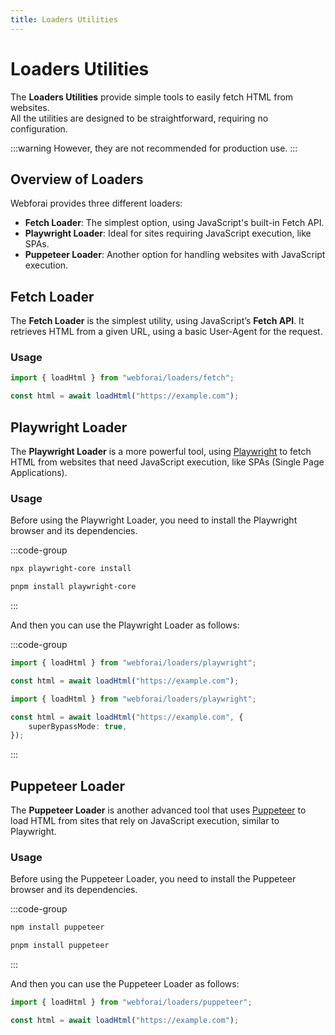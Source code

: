 ```yaml
---
title: Loaders Utilities
---
```


# Loaders Utilities

The **Loaders Utilities** provide simple tools to easily fetch HTML from websites.  
All the utilities are designed to be straightforward, requiring no configuration. 

:::warning
However, they are not recommended for production use.
:::

## Overview of Loaders

Webforai provides three different loaders:

- **Fetch Loader**: The simplest option, using JavaScript's built-in Fetch API.
- **Playwright Loader**: Ideal for sites requiring JavaScript execution, like SPAs.
- **Puppeteer Loader**: Another option for handling websites with JavaScript execution.

## Fetch Loader

The **Fetch Loader** is the simplest utility, using JavaScript’s **Fetch API**. 
It retrieves HTML from a given URL, using a basic User-Agent for the request.

### Usage

```ts twoslash
import { loadHtml } from "webforai/loaders/fetch";

const html = await loadHtml("https://example.com");
```

## Playwright Loader

The **Playwright Loader** is a more powerful tool, using [Playwright](https://playwright.dev/) to 
fetch HTML from websites that need JavaScript execution, like SPAs (Single Page Applications).

### Usage

Before using the Playwright Loader, you need to install the Playwright browser and its dependencies.

:::code-group

```bash [npm]
npx playwright-core install
```

```bash [pnpm]
pnpm install playwright-core
```
:::

And then you can use the Playwright Loader as follows:

:::code-group

```ts twoslash [basic-usage]
import { loadHtml } from "webforai/loaders/playwright";

const html = await loadHtml("https://example.com");
```

```ts twoslash [super-bypass-mode]
import { loadHtml } from "webforai/loaders/playwright";

const html = await loadHtml("https://example.com", {
    superBypassMode: true,
});

```
:::


## Puppeteer Loader

The **Puppeteer Loader** is another advanced tool that uses [Puppeteer](https://pptr.dev/) to 
load HTML from sites that rely on JavaScript execution, similar to Playwright.

### Usage

Before using the Puppeteer Loader, you need to install the Puppeteer browser and its dependencies.

:::code-group

```bash [npm]
npm install puppeteer 
```

```bash [pnpm]
pnpm install puppeteer 
```
:::

And then you can use the Puppeteer Loader as follows:

```ts twoslash
import { loadHtml } from "webforai/loaders/puppeteer";

const html = await loadHtml("https://example.com");
```

